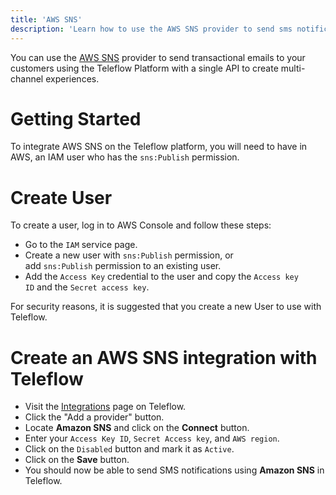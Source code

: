 ```yaml
---
title: 'AWS SNS'
description: 'Learn how to use the AWS SNS provider to send sms notifications using Teleflow'
---
```


You can use the [AWS SNS](https://aws.amazon.com/sns/) provider to send transactional emails to your customers using the Teleflow Platform with a single API to create multi-channel experiences.

# Getting Started

To integrate AWS SNS on the Teleflow platform, you will need to have in AWS, an IAM user who has the `sns:Publish` permission.

# Create User

To create a user, log in to AWS Console and follow these steps:

- Go to the `IAM` service page.
- Create a new user with `sns:Publish` permission, or add `sns:Publish` permission to an existing user.
- Add the `Access Key` credential to the user and copy the `Access key ID` and the `Secret access key`.

For security reasons, it is suggested that you create a new User to use with Teleflow.

# Create an AWS SNS integration with Teleflow

- Visit the [Integrations](https://web.teleflow.khulnasoft.com/integrations?utm_campaign=docs-sms-sns) page on Teleflow.
- Click the "Add a provider" button.
- Locate **Amazon SNS** and click on the **Connect** button.
- Enter your `Access Key ID`, `Secret Access key`, and `AWS region`.
- Click on the `Disabled` button and mark it as `Active`.
- Click on the **Save** button.
- You should now be able to send SMS notifications using **Amazon SNS** in Teleflow.